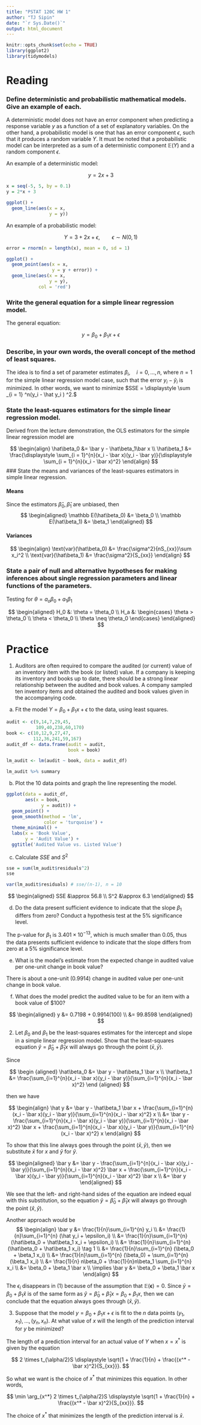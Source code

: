 ```yaml
---
title: "PSTAT 120C HW 1"
author: "TJ Sipin"
date: "`r Sys.Date()`"
output: html_document
---
```


```r
knitr::opts_chunk$set(echo = TRUE)
library(ggplot2)
library(tidymodels)
```

# Reading

### Define deterministic and probabilistic mathematical models. Give an example of each.

A deterministic model does not have an error component when predicting a response variable $y$ as a function of a set of explanatory variables. On the other hand, a probabilistic model is one that has an error component $\epsilon$, such that it produces a random variable $Y$. It must be noted that a probabilistic model can be interpreted as a sum of a deterministic component $\mathbb E(Y)$ and a random component $\epsilon$. 

An example of a deterministic model:

$$
y = 2x + 3
$$

```r
x = seq(-5, 5, by = 0.1)
y = 2*x + 3

ggplot() + 
  geom_line(aes(x = x,
                y = y))
```


An example of a probabilistic model:

$$
Y = 3 + 2x + \epsilon, \qquad \epsilon \sim N(0,1) 
$$

```r
error = rnorm(n = length(x), mean = 0, sd = 1)

ggplot() + 
  geom_point(aes(x = x,
                 y = y + error)) + 
  geom_line(aes(x = x,
                y = y),
            col = 'red')

```

### Write the general equation for a simple linear regression model.

The general equation: 

$$
y = \beta_0 + \beta_1 x + \epsilon
$$

### Describe, in your own words, the overall concept of the method of least squares.

The idea is to find a set of parameter estimates $\beta_i, \quad i = 0,\dots, n$, where $n = 1$ for the simple linear regression model case, such that the error $y_i - \hat y_i$ is minimized. In other words, we want to minimize $SSE = \displaystyle \sum _{i = 1} ^n(y_i - \hat y_i ) ^2.$

### State the least-squares estimators for the simple linear regression model.

Derived from the lecture demonstration, the OLS estimators for the simple linear regression model are

$$
\begin{align}
\hat\beta_0 &= \bar y - \hat\beta_1\bar x \\
\hat\beta_1 &= \frac{\displaystyle \sum_{i = 1}^{n}(x_i - \bar x)(y_i - \bar y)}{\displaystyle \sum_{i = 1}^{n}(x_i - \bar x)^2}
\end{align}
$$
### State the means and variances of the least-squares estimators in simple linear regression.

#### Means
Since the estimators $\hat\beta_0, \hat\beta_1$ are unbiased, then 
$$
\begin{aligned}
\mathbb E(\hat\beta_0) &= \beta_0 \\
\mathbb E(\hat\beta_1) &= \beta_1
\end{aligned}
$$

#### Variances
$$
\begin{align}
\text{var}(\hat\beta_0) &= \frac{\sigma^2}{nS_{xx}}\sum x_i^2 \\
\text{var}(\hat\beta_1) &= \frac{\sigma^2}{S_{xx}}
\end{align}
$$

### State a pair of null and alternative hypotheses for making inferences about single regression parameters and linear functions of the parameters.

Testing for $\theta = a_o \beta_0 + a_1\beta_1$

$$
\begin{aligned}
H_0 &: \theta = \theta_0 \\
H_a &: 
\begin{cases}
\theta > \theta_0 \\
\theta < \theta_0 \\
\theta \neq \theta_0
\end{cases}
\end{aligned}
$$

# Practice

1. Auditors are often required to compare the audited (or current) value of an inventory item with the book (or listed) value. If a company is keeping its inventory and books up to date, there should be a strong linear relationship between the audited and book values. A company sampled ten inventory items and obtained the audited and book values given in the accompanying code.

(a) Fit the model $Y = \beta_0 + \beta_1 x + \epsilon$ to the data, using least squares.

```r
audit <- c(9,14,7,29,45,
           109,40,238,60,170)
book <- c(10,12,9,27,47,
          112,36,241,59,167)
audit_df <- data.frame(audit = audit,
                       book = book)

lm_audit <- lm(audit ~ book, data = audit_df)

lm_audit %>% summary
```

(b) Plot the 10 data points and graph the line representing the model.

```r
ggplot(data = audit_df,
       aes(x = book,
             y = audit)) + 
  geom_point() + 
  geom_smooth(method = 'lm',
              color = 'turquoise') +
  theme_minimal() +
  labs(x = 'Book Value',
       y = 'Audit Value') + 
  ggtitle('Audited Value vs. Listed Value')
```

(c) Calculate $SSE$ and $S^2$

```r
sse = sum(lm_audit$residuals^2)
sse

var(lm_audit$residuals) # sse/(n-1), n = 10
```

$$
\begin{aligned}
SSE &\approx 56.8 \\
S^2 &\approx 6.3
\end{aligned}
$$

(d) Do the data present sufficient evidence to indicate that the slope $\beta_1$ differs from zero? Conduct a hypothesis test at the 5% significance level.

The p-value for $\beta_1$ is $3.401 \times 10^{-13}$, which is much smaller than $0.05$, thus the data presents sufficient evidence to indicate that the slope differs from zero at a 5% significance level.

(e) What is the model's estimate from the expected change in audited value per one-unit change in book value?

There is about a one-unit ($0.9914$) change in audited value per one-unit change in book value.

(f) What does the model predict the audited value to be for an item with a book value of $100?

$$
\begin{aligned}
y &= 0.7198 + 0.9914(100) \\
&= 99.8598
\end{aligned}
$$

2. Let $\beta_0$ and $\beta_1$ be the least-squares estimates for the intercept and slope in a simple linear regression model. Show that the least-squares equation $\hat y = \hat\beta_0 + \hat\beta_1 x$ will always go through the point $(\bar x, \bar y).$


Since

$$
\begin {aligned}
\hat\beta_0 &= \bar y - \hat\beta_1 \bar x \\
\hat\beta_1 &= \frac{\sum_{i=1}^{n}(x_i - \bar x)(y_i - \bar y)}{\sum_{i=1}^{n}(x_i - \bar x)^2}
\end {aligned}
$$

then we have

$$
\begin{align}
\hat y &= \bar y - \hat\beta_1 \bar x + \frac{\sum_{i=1}^{n}(x_i - \bar x)(y_i - \bar y)}{\sum_{i=1}^{n}(x_i - \bar x)^2} x \\
&= \bar y - \frac{\sum_{i=1}^{n}(x_i - \bar x)(y_i - \bar y)}{\sum_{i=1}^{n}(x_i - \bar x)^2} \bar x + \frac{\sum_{i=1}^{n}(x_i - \bar x)(y_i - \bar y)}{\sum_{i=1}^{n}(x_i - \bar x)^2} x
\end{align}
$$

To show that this line always goes through the point $(\bar x, \bar y)$, then we substitute $\bar x$ for $x$ and $\bar y$ for $\hat y$.

$$
\begin{aligned}
\bar y &= \bar y - \frac{\sum_{i=1}^{n}(x_i - \bar x)(y_i - \bar y)}{\sum_{i=1}^{n}(x_i - \bar x)^2} \bar x + \frac{\sum_{i=1}^{n}(x_i - \bar x)(y_i - \bar y)}{\sum_{i=1}^{n}(x_i - \bar x)^2} \bar x \\
&= \bar y
\end{aligned}
$$

We see that the left- and right-hand sides of the equation are indeed equal with this substitution, so the equation $\hat y = \hat\beta_0 + \hat\beta_1 x$ will always go through the point $(\hat x, \hat y)$.


Another approach would be 
$$
\begin{align}
\bar y &= \frac{1}{n}\sum_{i=1}^{n} y_i \\
&= \frac{1}{n}\sum_{i=1}^{n} (\hat y_i + \epsilon_i) \\
&= \frac{1}{n}\sum_{i=1}^{n} (\hat\beta_0 + \hat\beta_1 x_i + \epsilon_i)  \\
&= \frac{1}{n}\sum_{i=1}^{n} (\hat\beta_0 + \hat\beta_1 x_i) \tag 1 \\
&= \frac{1}{n}\sum_{i=1}^{n} (\beta_0 + \beta_1 x_i) \\
&= \frac{1}{n}\sum_{i=1}^{n} (\beta_0) + \sum_{i=1}^{n}(\beta_1 x_i) \\
&= \frac{1}{n} n\beta_0 + \frac{1}{n}n\beta_1 \sum_{i=1}^{n} x_i \\
&= \beta_0 + \beta_1 \bar x \\
\implies \bar y &= \beta_0 + \beta_1 \bar x
\end{align}
$$

The $\epsilon_i$ disappears in $(1)$ because of the assumption that $\mathbb E(\mathbf \epsilon) = 0$. Since $\bar y = \beta_0 + \beta_1 \hat x$ is of the same form as $\hat y = \hat \beta_0 + \hat \beta_1 x = \beta_0 + \beta_1 x$, then we can conclude that the equation always goes through $(\bar x, \bar y).$

3. Suppose that the model $y = \beta_0 + \beta_1 x + \epsilon$ is fit to the $n$ data points $(y_1,x_1),\dots,(y_n,x_n)$. At what value of $x$ will the length of the prediction interval for $y$ be minimized?

The length of a prediction interval for an actual value of $Y$ when $x = x^*$ is given by the equation

$$
2 \times t_{\alpha/2}S \displaystyle \sqrt{1 + \frac{1}{n} + \frac{(x^* - \bar x)^2}{S_{xx}}}.
$$

So what we want is the choice of $x^*$ that minimizes this equation. In other words,

$$
\min \arg_{x^*} 2 \times t_{\alpha/2}S \displaystyle \sqrt{1 + \frac{1}{n} + \frac{(x^* - \bar x)^2}{S_{xx}}}.
$$

The choice of $x^*$ that minimizes the length of the prediction interval is $\bar x$.

```r
```